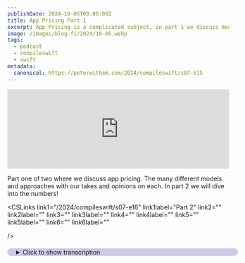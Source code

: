 ```yaml
---
publishDate: 2024-10-05T00:00:00Z
title: App Pricing Part 1
excerpt: App Pricing is a complicated subject, in part 1 we discuss models.
image: /images/blog-fi/2024/10-05.webp
tags:
  - podcast
  - compileswift
  - swift
metadata:
  canonical: https://peterwitham.com/2024/compileswift/s07-e15
---
```



<iframe
  width="100%"
  height="180"
  frameborder="no"
  scrolling="no"
  seamless=""
  src="https://share.transistor.fm/e/45f3ed1c"
></iframe>

<Player />

Part one of two where we discuss app pricing. The many different models and approaches with our takes and opinions on each. In part 2 we will dive into the numbers!

<CSLinks
  link1="/2024/compileswift/s07-e16"
  link1label="Part 2"
  link2=""
  link2label=""
  link3=""
  link3label=""
  link4=""
  link4label=""
  link5=""
  link5label=""
  link6=""
  link6label=""

/>

<details>
  <summary
    style="
     margin-top: 20px;
     margin-bottom: 80px;
     padding-left: 20px;
     border-radius: 10px;
     border-width: 1px;
     border-color: rgb(255,255,255,0.2);
     width: 100%;
     background-color: rgb(0, 0, 128, 0.2);
"
  >Click to show transcription</summary>

#### Transcription

<cite>Peter:</cite>
<time>00:02</time>
<p>What's up, everybody? Welcome to the episode of the Compile Swift podcast. I'm your host, Peter, and here's the other host, Geoff. How are you doing, Geoff?</p>
<cite>Geoff:</cite>
<time>00:09</time>
<p>Hey. I'm doing pretty good. Awesome.</p>
<cite>Peter:</cite>
<time>00:11</time>
<p>We're doing something a little different this week, folks. We are recording live in front of a text audience. And we all know how opinionated the internet is. So we will see how this goes. But we wanted to bring some folks in because we're gonna talk about something that can be a little controversial sometimes, pricing.</p>
<cite>Peter:</cite>
<time>00:30</time>
<p>And thankfully, neither of us are experts. Let's just put that up front right there. Do not take us for financial advice or any advice for that matter. But, we do have opinions. Oh, how lucky you are.</p>
<cite>Peter:</cite>
<time>00:42</time>
<p>And we're gonna</p>
<cite>Geoff:</cite>
<time>00:43</time>
<p>Another thing the Internet has plenty of.</p>
<cite>Peter:</cite>
<time>00:45</time>
<p>Yeah. Because, you know, we thought 2 more are needed. Clearly, there are 2 missing. Right? So we are as correct as everybody else is what is what we're thinking here.</p>
<cite>Peter:</cite>
<time>00:55</time>
<p>So just to give a a little overview here for folks, we're going to cover this from more directions and take questions from the chat room as they come up. Now, we're going to cover pricing in a very general way here because let's be clear there are no right or wrong answers. There are only the answers that work for you. And so, we're gonna base this on some of our own experiences, folks we know and hopefully some good old common sense. So, let's dive in here and let's start by, you know, how we got here.</p>
<cite>Peter:</cite>
<time>01:26</time>
<p>How did we get here to talk about this? Go for it, Geoff.</p>
<cite>Geoff:</cite>
<time>01:30</time>
<p>Yeah. So there's there's a personal aspect to why we're talking about this this week, and there's also a more public aspect as to why we're talking about this this week. Well, actually, last week, I released my iOS app Bark, my newest iOS app. It is perhaps controversially a subscription only app at this time. I posted a video about this on YouTube and had a lot of comments about that very thing.</p>
<cite>Geoff:</cite>
<time>01:53</time>
<p>A couple days after I released my app, Bark, somebody much more famous and much more popular on YouTube than myself, mister MKBHD, released his app, Panels, also a subscription heavy, although not subscription only app, and we can get into some of the difference there, and was also very heavily excoriated for the pricing around his app. And so there's, blood in the water as it it seems, and so we wanted to, you know, maybe maybe spill a little bit more.</p>
<cite>Peter:</cite>
<time>02:26</time>
<p>To to sort of put a little perspective here. Right? And I I think that it might be healthy to put this at the very beginning so folks know where we're coming from. I have some free apps in the Apple App Store, and I have a paid app in the Apple App Store. So I I haven't tried both ways.</p>
<cite>Peter:</cite>
<time>02:43</time>
<p>Now I don't have subscriptions, but, thankfully, you know, like you say, you do. So I feel like I at least have a valid opinion since I've I've got 2 of the 3 there. Now, we should start by saying, and I think it's fair to say, let's first of all congratulate you because you put a video out there and it went extremely well. I won't use the words that you used. This is a public show, folks, to describe how well it went and you're surprised.</p>
<cite>Peter:</cite>
<time>03:14</time>
<p>But it yes. It generated a hell of a lot of comments. Right?</p>
<cite>Geoff:</cite>
<time>03:18</time>
<p>Yeah.</p>
<cite>Peter:</cite>
<time>03:19</time>
<p>And, I know that at one point, I think you said to me, like, I just can't keep up with responding. Well, first of all, congratulations because that's the kind of thing you want. Right? I mean, it's shocking when it happens. But, yeah, this is where a lot of this comes from.</p>
<cite>Peter:</cite>
<time>03:33</time>
<p>So I think we should start with you.</p>
<cite>Geoff:</cite>
<time>03:35</time>
<p>Let's let's set a level on, how many things you are because you said you have 2 of the 3. I count 4 because you said free app, paid app, which I think this is where the 4th one is coming, subscription app. Paid up front versus in app purchase.</p>
<cite>Peter:</cite>
<time>03:53</time>
<p>Good point.</p>
<cite>Geoff:</cite>
<time>03:53</time>
<p>Yes. And And and I don't even you know, Is yours paid up front? I don't I'm I'm</p>
<cite>Peter:</cite>
<time>03:59</time>
<p>missing paid up front.</p>
<cite>Geoff:</cite>
<time>04:00</time>
<p>Okay.</p>
<cite>Peter:</cite>
<time>04:01</time>
<p>Yes.</p>
<cite>Geoff:</cite>
<time>04:01</time>
<p>So I you have</p>
<cite>Peter:</cite>
<time>04:03</time>
<p>Well, it will be when somebody does.</p>
<cite>Geoff:</cite>
<time>04:05</time>
<p>There you go. You have free and paid up front. I have free Yes. In app purchase and subscriptions. I have no paid up front ones.</p>
<cite>Peter:</cite>
<time>04:13</time>
<p>Okay. Alright. Yeah. You caught me. I've been secretly hoarding my 1,000,000 from the App Store.</p>
<cite>Peter:</cite>
<time>04:19</time>
<p>Yep. Yeah.</p>
<cite>Geoff:</cite>
<time>04:20</time>
<p>No. But I I I think that it that that is, I I I think that that's a, distinction worth making. Like, is is there a difference between paid upfront and one time purchase, one time in app purchase?</p>
<cite>Peter:</cite>
<time>04:34</time>
<p>Yes. You're you're quite right. Because, you know, arguably, some folks would say and and I'm not saying it's right or wrong. But, you know, paid upfront to me, you know, yeah, you don't get nothing until you've you've paid for it, then you get the app. And, hey, if it works out, great.</p>
<cite>Peter:</cite>
<time>04:50</time>
<p>And and if it doesn't work out, well, you know, there is the you you have a course there in the App Store. As opposed to the other method, which I often think of as we don't use the word trial in in the App Store. Right? We have a evaluate it for a little while and then either pay to expand it in some way or perhaps more controversially paid to continue using it without actually using the word trial. Right?</p>
<cite>Peter:</cite>
<time>05:21</time>
<p>Now, so I tell you what, let let me talk about my my thoughts on that for a second then.</p>
<cite>Geoff:</cite>
<time>05:26</time>
<p>Okay.</p>
<cite>Peter:</cite>
<time>05:27</time>
<p>Right? Because I feel like in some ways, it's Apple that has forced that situation with their policies, and I'm not saying whether I agree or disagree with them. I'm just saying that I think that it's, you know, it's the only way for people to try out software on an iPhone, on an iPad, on a watch, I I guess vision OS at this point. I don't know. I don't have one without having the ability to try it in some other way.</p>
<cite>Peter:</cite>
<time>05:58</time>
<p>Okay. Yes. The European App Store is changing that, but let's not bring that in and and make it, you know, harder to get through than it is. So because of the way that it works with their policies, right, there's no other way for me to evaluate software beforehand other than some, you know, in air quotes, lite version. Unlike, say, Mac, Windows, Linux, where it's like, hey, go, you know, go download it, try it, if you like it, great, go buy it from the App Store.</p>
<cite>Peter:</cite>
<time>06:30</time>
<p>Right? And I I think at some point something like that does need to happen for, you know, iPhone, iPad, but I would imagine that's incredibly complicated to</p>
<cite>Geoff:</cite>
<time>06:42</time>
<p>It's been 2 years. I don't think they're gonna change anything.</p>
<cite>Peter:</cite>
<time>06:46</time>
<p>Right. And, you know, I I I think there's value in Apple saying, well, it's working out great for us. Okay. You know, leave it at that. Now, okay.</p>
<cite>Peter:</cite>
<time>06:55</time>
<p>The the way this might change with these 3rd party app stores, you know, anyone that's got Android would will be familiar with the phrase side loading. It's kind of like that a little bit, I guess. But hey, I'm not in the European app stores. I've not looked into it, so I don't don't wanna, you know, comment on that. But that's how I see those 2 different payment mechanisms.</p>
<cite>Peter:</cite>
<time>07:20</time>
<p>Right? 1, pay it on good faith and then the other one, try it out to some degree and then pay to continue using it or or expand the features that you want.</p>
<cite>Geoff:</cite>
<time>07:32</time>
<p>Yep.</p>
<cite>Peter:</cite>
<time>07:33</time>
<p>So that that's my take on that. What what do you think of</p>
<cite>Geoff:</cite>
<time>07:37</time>
<p>I I I think that's that's correct. Like, you the problem with paid upfront is exactly what you say, is that you are asking people to take it on faith, that you are saying, hey, here is my app. I've told you what I can through 3,000 characters or whatever the description is and 5 screenshots and maybe a 32nd video. If you are I was gonna say if you're a large company, maybe you can get away with that. But even a lot of the large companies today, you think you're Adobe's, you're Microsoft's, you're whatevers, they are also moving towards the subscription status.</p>
<cite>Geoff:</cite>
<time>08:12</time>
<p>And I think that that is very much part of why they are doing this is that even they cannot trade entirely on their brand name anymore, that they have to say, like, you know, there have been enough companies, you know, themselves included, who have said, hey, we've got this software. We think you're really gonna like it. You're gonna have to pay up for it upfront, and it turns out the software is garbage. And I I think that, unfortunately, it is a reality that you have to give people a chance to try before they buy.</p>
<cite>Peter:</cite>
<time>08:50</time>
<p>Hey, folks. If you like what you're hearing in this podcast and you wanna help this podcast to continue going forward and having great guests and great conversations, I invite you to become a Patreon supporter. You can go to patreon.comforward/compileswift where you will get ad free versions of the podcast along with other content. There's a certain amount where you say I'll just pay that we'll see what happens. Right?</p>
<cite>Peter:</cite>
<time>09:17</time>
<p>And and it's acceptable is what I'm gonna call it. And then there are pricing structures and break points where you say, to pay that, I expect a certain level of I hate to use the word professional software, but I hopefully, everyone knows what I mean. Right? There's a certain expectancy. And, you know, I'm glad that we see that now because, you know, that first category, what I call sort of the 99¢ thing.</p>
<cite>Peter:</cite>
<time>09:48</time>
<p>Right? If you pay that, it it's throw away in many ways. Right? You you know, especially if you equate it to, like, you know, everyone does cup of coffee, something like that. Right?</p>
<cite>Peter:</cite>
<time>10:00</time>
<p>You don't buy a cup of coffee and then expect to have another one given to you free because you paid for that one. Right? So for 99¢, hey. I get what I get. And if it's terrible, okay.</p>
<cite>Peter:</cite>
<time>10:12</time>
<p>I I'm gonna be cautious next time on that developer. Right? But then there you know, and I wanna say for me, it was things like when OmniFocus and that came to the iPhone, there was this next tier of what I call the, oh, we are finally reaching desktop quality software with the appropriate price. Right? Because, you know, some apps, whatever you wanna you know, I'm using Omnifocus because that was the first one I remember paying over I was gonna say over the odds, appropriate pricing for.</p>
<cite>Peter:</cite>
<time>10:49</time>
<p>But I knew that I was getting an app of that quality, right, based on history. Now that's how I see it. Other folks may disagree and and, you know, let's let's be clear. Right? If something's free, I think you absolutely get what you get.</p>
<cite>Peter:</cite>
<time>11:07</time>
<p>And it's, you know, it's one of those that it's like, hey. You're walking into this. It's of no cost to you. If it sucks, it sucks. If it's great, it's great.</p>
<cite>Peter:</cite>
<time>11:20</time>
<p>By all means give it a review. But you're not, I'm gonna use the word entitled in any way because you haven't paid for anything. Does that make sense?</p>
<cite>Geoff:</cite>
<time>11:31</time>
<p>That makes sense. I would not agree that people feel that way, but that makes sense.</p>
<cite>Peter:</cite>
<time>11:36</time>
<p>Well, I I'm not saying they do. I'm just saying that I think from a perspective, you know, it's hey. You get something for free. You you don't have to take it. Right?</p>
<cite>Peter:</cite>
<time>11:45</time>
<p>But if you're paying something, you are choosing to take it for some cost at that point. Yeah. Nobody's made you do it, I guess, is what I'm saying.</p>
<cite>Geoff:</cite>
<time>11:54</time>
<p>Yep. Correct. Yeah. I I I I think that that is that is there is an expectation of a higher deliverable if you are asking for money for something that, if you have asked people to fork over the bucks as it were, they are expecting a return on that investment. And I think that that does ultimately get into where we start seeing the split between one time payments, whether upfront or in app purchase, and subscriptions.</p>
<cite>Geoff:</cite>
<time>12:31</time>
<p>Because what is the level of what people expect over time and what they expected for that money? And this is where we get into where my feelings have been a little bit mixed recently. So, historically, my apps have always been either free or one time purchases. I've had a couple apps that have been completely free for a long time, and I've had my main two apps, Black Highlighter and Kineo, that are one time permanent unlock features. And Kineo, it's been in the App Store for depending on how you count, 16 or 5, 6, 7 years.</p>
<cite>Geoff:</cite>
<time>13:12</time>
<p>I don't I would act actually double check that. And it has gotten consistent free updates over that time. You know? Heck, I released the entirely brand new re written version of it for VisionPRO. Black highlighter has also been on the app store for 7 years and has had a single price that entire time, and, you know, has also continued to get decent updates, every couple months for those 7 years.</p>
<cite>Geoff:</cite>
<time>13:40</time>
<p>And the problem, I think, comes when people continue to expect that your app continues to work, continues to have new features, continues to get bug fixes, all of that, and they may have paid for it once in 7 years. And as a developer, that stops becoming sustainable over time. There is only so much that I can continue to provide having gotten 2, $3 from you one time in 7 years. And I I think that there's there's there's a level at which you saturate your market, for example. And you say, I've reached probably as many people as I can with black highlighter without going into being able to, like, spend money on Apple search ads or anything like that, where I have my market.</p>
<cite>Geoff:</cite>
<time>14:31</time>
<p>I have my market of people who do really like this app, but have supported it once in a long time. And and I I I feel like I'm trying to to walk this thin line here, where, like, yeah, I absolutely love that people have supported it as they have. And I I don't wanna sound ungrateful for that support, but at the same time, I know that I have people who do respond to me to email me a number of times, and I I go, like, man, I am not there's a level at which, you know, the amount of time that I am putting into black highlighter is not being made up for the amount of work that is being seen from it. And sometimes that's things that are you never knew. I mean, that was Kenny O with VisionPRO.</p>
<cite>Geoff:</cite>
<time>15:19</time>
<p>Like, that was absolutely a waste of my time. The other side of it is an app like Blackhighlighter, where people are continuing to enjoy this over time and continue to request updates, continue to request, you know, new features, that kind of thing. And it's just the time that I spend into it versus the amount that I get back is out of whack. And so that's why with Bark, I went the subscription route where I was saying, you know what? I know that some of my apps get these quote unquote 1,000 true fans, and they get to a point where there are people who continue to use this app for years years years.</p>
<cite>Geoff:</cite>
<time>15:59</time>
<p>And what I want to do is I want to try and better align what I get out of that with what they get out of that. And that was my goal with moving to a subscription model was saying, one time payment doesn't work for me, has not worked for me for apps that I sustain for multiple years for for in both cases. Like, I I think in both cases, each of those apps has had over 7 years of development done on them. And for some of my other apps, it's been a case where I've had to drop that app because it is just no longer financially viable for me to spend time on it. And to say, like, I am continuing to work on this app because I know what this is is getting me.</p>
<cite>Geoff:</cite>
<time>16:44</time>
<p>You know, I I I the the problem that I see is that, like, the the ultimate inciting event here is, like, Kineo is getting to that point, where Kineo is not worth the amount of time that I put into it. And I don't want to drop Kineo. I don't wanna stop making Kineo. I don't wanna stop continuing to build Kineo. But I spent 6 months making that Vision OS happen.</p>
<cite>Geoff:</cite>
<time>17:02</time>
<p>It went nowhere. I I've had the iPad app for years, and I know that people love that iPad app, but it's not very it's not something that I can continue to work on for the amount of people and the amount of value that I see back out of that.</p>
<cite>Peter:</cite>
<time>17:17</time>
<p>So I think I think I can help you out here. I think I think I can spin this so that I end up sounding like the bad guy. How does that help? Right. Let me let me start with I I hope the consumers somehow decide to listen to this episode because I'm gonna use a couple of analogies here.</p>
<cite>Peter:</cite>
<time>17:34</time>
<p>Right. I feel like it's only recently over the past few years with smartphones and everything that consumers have started to understand software has value and requires maintenance and and a certain level of expectation from from the consumer. For many of them, this is kind of an unusual concept. Right? Those that never, you know, grew up perhaps heavily using computers in the conventional sense.</p>
<cite>Peter:</cite>
<time>18:03</time>
<p>Right? So they've never really had to pay for software. Right? Like like we used to, you know, box off the shelf kind of thing. Right?</p>
<cite>Peter:</cite>
<time>18:14</time>
<p>And now that everyone's got one in their pocket or most people have one in their pocket, they're starting to realize that, hey. Guess what? There are running expenses to that 1,000 dollar device you just bought. And by that, you know, to to give you an example here, kind of an equivalent. Right?</p>
<cite>Peter:</cite>
<time>18:33</time>
<p>If you go buy a car, you've got the initial outlay for the car. Regardless of whether you're paying for it over time or whatever, the car costs x amount of money. Now when you buy that car for x amount of money, you don't expect to get lifelong maintenance for free. Right? You don't expect to get free wheels, free brakes, free services and all these kind of things.</p>
<cite>Peter:</cite>
<time>18:58</time>
<p>You go into that knowing there's gonna be some costs for me at some point down the road. Right? You just don't get all that for free. And I think people need to think about software in that way now that they are using it every day for for whatever reason. Right?</p>
<cite>Peter:</cite>
<time>19:20</time>
<p>Just because it's not a physical thing that you can point at or pick up or something like that, it doesn't mean the value of it is any different. Right? Does that am I making sense? Right? You there's a you know, you're getting something, initial cost, and along the way, it's gonna cost you something.</p>
<cite>Peter:</cite>
<time>19:39</time>
<p>Right? You buy the phone for that matter. You're still gonna pay a monthly phone bill to have a phone line. Right? You you know, and those well, okay.</p>
<cite>Peter:</cite>
<time>19:47</time>
<p>I'm sure there are some exceptions, but for the most part. Right? All these kind of things. You know? You have cable.</p>
<cite>Peter:</cite>
<time>19:53</time>
<p>You get you got whatever electricity go into your house. And we are now moving into the kind of world where software is the same thing. Right? You know, software as a service. Right?</p>
<cite>Peter:</cite>
<time>20:06</time>
<p>Right? I mean, it is something that has an ongoing cost. And so to then turn around as a consumer and say, I don't agree with these ongoing costs. Well, why is it perfectly okay to do that for your house, your car, your your gas, your electricity, your phone? Why is it acceptable for all of those things yet not acceptable for others?</p>
<cite>Peter:</cite>
<time>20:26</time>
<p>Right? You know? And and that's kind of how I look at the services, right, and and subscriptions over time. I've never had a problem with companies that charge subscriptions. You know, think you know, if you look back okay.</p>
<cite>Peter:</cite>
<time>20:43</time>
<p>Adobe was the first arguably very well known one. If you step outside of huge professional software houses for whatever, TV industry, whatever, who have been doing this for a very long time. If you stop and you think about it, right, let let's take Adobe here for a second. Right? Not gonna go on a side track here or anything.</p>
<cite>Peter:</cite>
<time>21:06</time>
<p>But we started off every year. We go out. We would buy the creative suite upgrade for whatever, a $150, something like that. Right? Now</p>
<cite>Geoff:</cite>
<time>21:16</time>
<p>600.</p>
<cite>Peter:</cite>
<time>21:17</time>
<p>It was way more than a 150. Well, okay. The, for the initial purchase, yes. But but the upgrade every year was, like, a 150 for me. So I don't know.</p>
<cite>Peter:</cite>
<time>21:29</time>
<p>You know, my point is I was paying it out in one lump sum that could just as easily have been spread over 12 months. And ultimately, you know, I'm not saying it is the same, but you're really talking about the same kind of figures. Right? And I think that just because people see it as an ongoing cost as opposed to a huge outlay at some point. They perceive that as being different in some way.</p>
<cite>Peter:</cite>
<time>21:54</time>
<p>So, you know, just kind of put in that. Alright. Here it is. The one thing that I cannot do without every day and that is my coffee. Anyone that knows me or anyone that's listened to any of my podcasts or anything else knows that I absolutely cannot operate without my coffee and I love good coffee.</p>
<cite>Peter:</cite>
<time>22:13</time>
<p>So here's the deal. I'm gonna give you one free bag of coffee by going to peterwidham.com forward slash coffee. There is a wonderful company out there that follows the fair trade practices, helps out a lot of independent roasters of all sizes, and the operation is simple. What you do is you're gonna go to to peterwidham.com forward slash coffee. You sign up there.</p>
<cite>Peter:</cite>
<time>22:37</time>
<p>You get a free bag of coffee sent to you. Yes. In return, they say thank you to me by giving me some coffee, but that's not the reason I'm doing this. The reason I'm doing this is because I have found so many good coffees that I just would never have come across, heard about or experienced without this service. Trade coffee is just fantastic.</p>
<cite>Peter:</cite>
<time>23:02</time>
<p>You know, there are plenty of places out there. We all know them that supply coffee, good coffee. You can go to the store, get the coffee, but there is nothing better than discovering new independent roasters and supporting them, discovering new flavors of coffee, new grinds for you can set it up. It's very smart. You tell it the kind of coffee you like and over time it gets better and better as it trains in on your selections and your choices and gives you exactly the coffee you're looking for and recommending new ones that that will be very similar.</p>
<cite>Peter:</cite>
<time>23:36</time>
<p>Every time I get a new packet of coffee, I go through and afterwards I try the coffee, I go through the service and I say, look, I loved this coffee. I thought this coffee was okay or I say, look, I've this was really not for me. And every time I do that, it makes the service a little more accurate on the next selection for me. So again, just go to peterwhidham.comforward/coffee. Get your free bag of coffee today.</p>
<cite>Peter:</cite>
<time>24:00</time>
<p>If you're a coffee lover, you're gonna really appreciate this service. I have been using it for years at this point and thoroughly recommend it. Perspective there.</p>
<cite>Geoff:</cite>
<time>24:10</time>
<p>Yeah. So I I have three responses, and and I I realize that I'm immediately gonna be basically turning around and arguing against my own points here. But I I this is kind of the the thoughts that I've been having over the past week, week and a half of where I am kind of constantly arguing against myself in the same way. 1, we have a response from somebody in the chat who points out and says, that they see fewer complaints about subscriptions if there's an obvious ongoing server cost. And I I I see that, and I agree with that.</p>
<cite>Geoff:</cite>
<time>24:43</time>
<p>I I do see that there are people who are saying that, you know, hey, they're looking at my app, for example, and saying, well, there's no obvious ongoing cost to me. And and they're they're they're wanting to see where kind of this money is going, and they don't really see where this money is going in the sense of ongoing maintenance. So that's point 1. Point 2 is I agree with the idea of and I've seen a lot of people say the same sort of thing as well of, you know, why don't you just bundle up an update, and then, you know, there'll be a big update, and you release this big update, and people will buy that. A, that is not really a thing that Apple allows, and this is a case where Apple's their stranglehold over the App Store is, kind of cutting off certain business models, and that is one of them where they are saying that, you know, you can't really do paid upgrades very well in the App Store.</p>
<cite>Geoff:</cite>
<time>25:47</time>
<p>But b, and this is where I'm coming with this argument from a consumer perspective, is if I am making an app that I need to have a major update that you really want to go and buy, what does that mean? That means I've built features, I've made bug fixes, I've done whatever, and I'm telling you, no, you can't have it for 12 months because I need to hold this back for a big update that is gonna get a bunch of news and that people will see and they'll go, oh, it's worth it for me to put that bucks out again and pull out my wallet again.</p>
<cite>Geoff:</cite>
<time>26:22</time>
<p>And that is not really beneficial to you as a consumer. It's not even really beneficial to me as a developer,</p>
<cite>Geoff:</cite>
<time>26:26</time>
<p>tick everybody off for 12 months because I'm just saying, you know, here, I don't want to release this app because I'm holding this back for my own greed to say, here's a big update later. I would rather be shipping improvements constantly. C oh, sorry. 3, I guess, no. This this is going back up in a bullet.</p>
<cite>Geoff:</cite>
<time>26:55</time>
<p>3, I think we as developers have to realize that no matter what these arguments we want to make to consumers and say, like, oh, consumers have to think of this this way. They're not. And we kind of have to react to that regardless of, do we wish that consumers would really see this our way and that we really think that, you know, they should be understanding these arguments that we're making. And the fact of the matter is, like, no, people have their own reasons for doing what they want. They have their own understandings of the value that they are being provided, etcetera, etcetera.</p>
<cite>Geoff:</cite>
<time>27:31</time>
<p>And, you know, while we might wish that consumers understood this maintenance burden that we have, they don't. And we can't expect them to. And so what are we doing in response to that, and how are we going to react to that is really the question that I feel like I am struggling with on my own.</p>
<cite>Peter:</cite>
<time>27:51</time>
<p>The the right answers for each of us are the ones that each of us feel comfortable with. Right? And I wanna touch on that that point there in a second, but I also wanna respond to a a couple of things here in the chat before they go too far because I think I think they're they deserve answers. So in the chat room here, and I'm just gonna quote this one quickly, following the car ownership analogy, wouldn't this indicate the customers are more likely to understand the cost of software if if significant app updates cost money? And my answer to that is yes.</p>
<cite>Peter:</cite>
<time>28:24</time>
<p>And you do see right? I I can't think of one to name offhand but there are apps where they essentially give you the point updates for free. Meaning that you've paid for the original one and and you get those. And then they say, okay. And they spin up a new well well, I guess it would be app ID.</p>
<cite>Peter:</cite>
<time>28:45</time>
<p>Right? For the next major version that you then pay for and you can choose to get that new version or you can stay with the old one and they make it clear, okay, we're not gonna do any more point updates on this, you know, and so eventually, logically, it'll stop working once whatever OS version stops supporting something in that app. Right? Which is always you know, again, I don't think that's the fault of the developer. That that's an inherent risk of, hey.</p>
<cite>Peter:</cite>
<time>29:14</time>
<p>You know, time goes by. Right? So you can do that. But also as the the as they note here in the chat room, yeah, it's not easy to do either. Right?</p>
<cite>Peter:</cite>
<time>29:24</time>
<p>And it does get complicated because users think wait a minute. I got version 1. Now you want me to pay for version 2 and so on. But I think if you're honest and upfront and explain it as best as you can to the customer, I think that's perfectly acceptable. And I think it's a good way to try and and deal with that.</p>
<cite>Peter:</cite>
<time>29:46</time>
<p>But I do agree with the comments in the chat room that, you know, the the current model of the app store does not make that easy from a publisher's perspective. Not at all. Right? You know, so there is that. But I also wanted to to comment on, I think you were saying about the, you know, some of the risk involved with me as the developer.</p>
<cite>Peter:</cite>
<time>30:06</time>
<p>I put my time in this. I in I've released the initial version, which is always the hardest part, arguably. Right? And then now I'm into the maintenance period of, you know, even if I don't intend to put any new features in anytime soon, I still gotta ship bug fixes that takes time. Potentially could be costs involved.</p>
<cite>Peter:</cite>
<time>30:26</time>
<p>Right? I mean, you know, for example, like like you said, you know, the consumer doesn't see the cost, but yet, you know, they're like, well, I didn't get anything. Well, nobody still gotta pay $99 every year to put it in the App Store. Right? And I know I'm not making a a user pay for that.</p>
<cite>Peter:</cite>
<time>30:46</time>
<p>That that's my expense. Right? You know, and I choose to do that. Those costs that the user never sees, arguably, I would say as a consumer, they should never bother themselves with in in many ways. Right?</p>
<cite>Peter:</cite>
<time>30:58</time>
<p>You don't go to a store and think to yourself, oh, I wonder how much it costs this store to run the electricity every day. It's not something that enters your head. Right? The store just swallows that cost and maybe they offset it in the value of the product. But what I wanna do here is, you know, let's let's sort of like you say, we could go on, you know.</p>
<cite>Peter:</cite>
<time>31:19</time>
<p>So let's sort of reel it in a little bit and let's talk about, you know, some of those feelings that that you have when someone because I've never entertained the idea of a subscription. So it's not even entered my head to have an opinion on it from a a maker's perspective. But as someone that's now done that, inevitably, you know, kind of suffered the pros and cons. Where does that leave you now as far as thinking about it? Because I'm sure.</p>
<cite>Peter:</cite>
<time>31:55</time>
<p>Right? Every time you read, someone says, subscription? What the it hurts. Right? You're like, why are you focusing on this instead of, hey.</p>
<cite>Peter:</cite>
<time>32:03</time>
<p>I made this app for you. I didn't make you use it, but you chose to.</p>
<cite>Geoff:</cite>
<time>32:10</time>
<p>So many.</p>
<cite>Peter:</cite>
<time>32:12</time>
<p>And there's the answer, folks.</p>
<cite>Geoff:</cite>
<time>32:14</time>
<p>Yeah. And and No.</p>
<cite>Peter:</cite>
<time>32:16</time>
<p>I don't wanna put you in a corner, but I wanna</p>
<cite>Geoff:</cite>
<time>32:17</time>
<p>keep you in No. No. No. No. I I mean, yes.</p>
<cite>Geoff:</cite>
<time>32:21</time>
<p>It it it is a bummer. But at the same time, like, I see it. There is a reason why, historically, I have not done subscriptions. Yes. I agree.</p>
<cite>Geoff:</cite>
<time>32:29</time>
<p>Subscriptions suck. And I I there's another response in the chat that, like, yeah, subscriptions are feeling like you're being asked to make a long term commitment to the app. Problem is I'm also kind of feeling like it's also the opposite. And and that's the problem is, like, these two things are so much in conflict of, yes, being a subscription is like this big commitment, but at the same time, is it less of a commitment than just the one time purchase? That's basically a lifetime commitment.</p>
<cite>Geoff:</cite>
<time>32:58</time>
<p>But I I get why customers feel like, oh, I don't wanna make this subscription, and then, like, I I end up having to cut it off, and now I don't have access to the app anymore, and this doesn't work for me. And Yeah. I like, that that is the the problems that I'm feeling is is, I kind of understand the arguments from the consumer side, and I understand the arguments from the developer side, and I understand the arguments from both pros and cons on either side of those things. It's like there are pros and cons to the developer. There are pros and cons to the customer, and I don't really know how to square this circle is is really the the problem that I I'm running into and the the reason why it comes up.</p>
<cite>Geoff:</cite>
<time>33:39</time>
<p>And, yeah, it does suck to see somebody say, you know, hey. I'm not gonna use this app. I'm not even gonna entertain the idea of even beginning to use this app because it's a subscription app, and I I refuse to use it. There are people who have called me criminal for charging a subscription, and I'm just like, this this is ridiculous. And, yeah, it's it's a bummer.</p>
<cite>Geoff:</cite>
<time>34:04</time>
<p>And I I do feel like there is a an impact to that. And and I I think that that's why in a lot of cases, you see developers get defensive. And and that's really what I'm trying to avoid doing on this podcast. I don't know if I'm doing a good job of doing it on this podcast. But what I don't want to do is I don't wanna double down and be, like, these people are stupid.</p>
<cite>Geoff:</cite>
<time>34:26</time>
<p>These people don't understand. These people don't don't know how hard it is to be a developer. What I wanna get across is that, yes, I I understand how much that this is a bummer, but I also understand that, like, if I don't do something with how I'm doing my apps business, those apps aren't gonna continue to exist. And I know that there are people out there who do really enjoy these apps, and who are in constant communication with me and say, like, you know, I really love this app. I really like what it does.</p>
<cite>Geoff:</cite>
<time>35:02</time>
<p>I use this app every day. And I've got to do something in order to continue to provide that to that user. Like, I'm doing something that the user enjoys, and I want to be able to continue to do this thing that the user enjoys. And I just have to reach a balance of, like, I don't wanna shut down this app, but I I I need to be getting some sort of value out of it as opposed to continuing to work on it, continuing to improve it, continuing to build it, and not really seeing anything from my time as well.</p>
<cite>Peter:</cite>
<time>35:32</time>
<p>I think my perspective on a lot of this is that there's not actually any problem with subscription or paid upfront, and it is purely a perception issue. And I say that because, you know, like someone says in the in the chat room and and we've all been there. Right? You look one day and you're like, wow. How many subscriptions do I have?</p>
<cite>Peter:</cite>
<time>35:59</time>
<p>Right? And then suddenly you get the sticker shock of it. But at the same time, if you was to ask yourself, okay. Let's say these weren't subscription and I chose to have them anyway and I pay it upfront. It's the same thing.</p>
<cite>Peter:</cite>
<time>36:15</time>
<p>Right? With with and what I mean by that is, let's assume for a second that the cost, you know, the pricing is relative. Right? So it's a $100 it's a $120 upfront or $10 per month for a year. Ultimately, at the end of the day, it's the same thing.</p>
<cite>Peter:</cite>
<time>36:31</time>
<p>But the perception of paying over time for the year and seeing that hit your credit card every month gives you this false economy in your head that somehow you're paying more because you're continuing to pay over time. But in reality, it's the same thing. Right? And on top of that too, right, you know, people happily pay the rising cost every month Wouldn't say happily. For streaming service x, y, and z.</p>
<cite>Peter:</cite>
<time>37:03</time>
<p>And and and sure yeah. Yeah. And and sure they they they they grumble about it but they keep doing it. Right? And that's what I was saying earlier about, you know, the consumers getting used to the fact that, hey, software is basically going that way and it's the same thing.</p>
<cite>Peter:</cite>
<time>37:21</time>
<p>It's only because you're adapt to thinking about it that way that somehow you think it's an evil thing. Now let me preface that by saying, I can think of plenty subscription based apps that have no business being subscription based whatsoever and very much feel like a money grab. I'm not gonna name any of them but it doesn't take but 5 minutes to look in the store and and see that kind of thing when it's clear that it's not with good intention. Alright? But I also wanna address very quickly one other thing before the chat room scrolls by too quickly.</p>
<cite>Peter:</cite>
<time>37:58</time>
<p>And let me let me find it here. So, yeah. In the chat room, someone mentions about at least giving them the ability to for read only data or a lifetime license. Now I like a lifetime license, and I've done that on a couple of things. Some of them I still use.</p>
<cite>Peter:</cite>
<time>38:15</time>
<p>Some of them I don't. Right? But I did it because I thought I might want to use this over time, and inevitably the price will go up and so on. But here's my concern about a lifetime subscription or or or lifetime payment, whatever you wanna call it. That also has a risk.</p>
<cite>Peter:</cite>
<time>38:34</time>
<p>Because 6 months from now, if you stop supporting that app, someone's gonna say, look. I got a lifetime license here. You need to keep supporting this because I paid for a lifetime license. Any thoughts?</p>
<cite>Geoff:</cite>
<time>38:49</time>
<p>Yeah. Yeah. No. No. No.</p>
<cite>Geoff:</cite>
<time>38:50</time>
<p>No. I I do. I do. Yeah.</p>
<cite>Peter:</cite>
<time>38:52</time>
<p>Say no with that.</p>
<cite>Geoff:</cite>
<time>38:53</time>
<p>I I my thoughts on that are, lifetime unlock isn't gonna have that. I it's gonna have the same problem there as a in app purchase, a one time payment thing, whether it's paid upfront or in app purchase. It is I I I do see that there's not much difference between those, like, you know, a lifetime unlock. It's just the the subscription thing. The other thing that this this chatter says is that that cost is going to be 3 to 5 times your annual subscription cost, which is going to be a bit of a sticker shock.</p>
<cite>Geoff:</cite>
<time>39:23</time>
<p>And I've had people bulk at the price of bark as it is. It's $5 a year, and they they've said that, like, oh, you know, I I wouldn't pay more than $3 for this ever. Is it going to just invite more arguments, more, negative comments to say, okay. Well, you can pay $5 a year, or you can pay $20 once, and they're gonna go, oh, my god. Was it $20?</p>
<cite>Geoff:</cite>
<time>39:54</time>
<p>You you're committing highway robbery for charging $20 for this app. It does feel like a a no win situation for that. To your earlier point that you mentioned of, you know, what do you do with this subscription as well is what do you do when the subscription is done and and having a read only thing. And that is also, again, something that I've tried to communicate with my app is yeah. You know, you the subscription is only to add things to this app.</p>
<cite>Geoff:</cite>
<time>40:24</time>
<p>Once you have them in the app, you get to keep them. You in your subscription, you're done. You get to have every other remaining feature of this app as as, you know, for the rest of the app running. But, yeah, it's it's very hard to communicate that. And a lot of people see subscription, and they just shut down.</p>
<cite>Geoff:</cite>
<time>40:43</time>
<p>Like, there there's no more explaining anything to that. And that that's another problem of, like, you also have to get across, here's what the value is, and here is how this ends up when you don't pay this subscription. Like, what what what is the end game of that subscription? And, yeah, getting all of that across in a quick and easy way that people are going to read in just a couple seconds, it's it's difficult to have that kind of pitch.</p>
<cite>Peter:</cite>
<time>41:12</time>
<p>You know, there is another business model here that I just I forgot about. As you was as you was talking there, it reminded me of it, which is this idea of the subscription. You get the new features, and then when you stop paying the subscription, you're cut off at that point and you get everything up to that point, which to me as a developer sounds incredibly hard to maintain. I don't even can't even begin to imagine how you code for something like that. Right?</p>
<cite>Peter:</cite>
<time>41:41</time>
<p>And but but I I appreciate the people are trying it.</p>
<cite>Geoff:</cite>
<time>41:45</time>
<p>I I've seen it work with with some apps. It is one of those things works way better outside of the App Store because, for example, Sketch. It's a big, vector editing, app. They Yep. Have that sort of model, but the way that their model works is you get version updates until you get to, until you stop paying the subscription.</p>
<cite>Geoff:</cite>
<time>42:09</time>
<p>And at that point, you just no longer get updates. That's not something that we can do in the App Store. We can't really say, oh, you're just never getting another software update. I've seen apps do it in the App Store. There's agenda.</p>
<cite>Geoff:</cite>
<time>42:23</time>
<p>It's a note taking app that they do something similar where there's, like, okay, here is your new feature, and you don't get that feature. Yep. I I think it would be difficult to build that. But I I think that if that is what it takes to make this a sustainable business practice, I think that's worth it. However, I think it gets back to the point that we made a while ago, which is that you then are really trying to push these new features as this is why you need to update.</p>
<cite>Geoff:</cite>
<time>42:54</time>
<p>And you get back into the situation of you need to have the big update. And so am I holding back features so that it's something that people have to continue to subscribe to get the update to? We it gets it gets right back into that same problem of what is providing a ongoing amount of value to the user and being able to balance that with providing value to the developer. Time for a break.</p>
<cite>Peter:</cite>
<time>43:18</time>
<p>Hey, everybody. It's Peter Widom here from the Compulsory podcast. I'm gonna tell you about Setapp. Setapp is a service that provides a subscription fee of just $10 a month, and you get access to over 200 Mac applications, and it's also available now on iOS as part of that deal. I use the service because it just has a ton of really good first rate apps that I use all the time.</p>
<cite>Peter:</cite>
<time>43:45</time>
<p>And for me, it's invaluable as a developer to have access to tools for things like APIs, for planning projects, writing emails, writing documentation, and you get all of these things including database apps, all of that kind of stuff right there on the set app service for just $10 a month. You can use as many or as few applications as you need. If you're interested in checking this out, go to peterwitham.competerwitham.comforward/setappsetapp, and you can see the details there. And it's got a link that you can go over and start using the service and see how it works out for you. I strongly recommend this to every Mac user.</p>
<cite>Geoff:</cite>
<time>44:30</time>
<p>Break time over.</p>
<cite>Peter:</cite>
<time>44:32</time>
<p>Whether you are charging for an update or or charging for a subscription, you definitely have taken on a commitment that you have to honor to provide more value over time. And and by that, I don't mean like, oh, I added a new color theme, right? Something like that should be an in app purchase in mind. I'm talking about honest to goodness, incremental features. Now, you know, on that subject because you you mentioned it, I do have a problem.</p>
<cite>Peter:</cite>
<time>45:04</time>
<p>If developers choose to hold back features for some future paid update, you know, or or, you know, subscription to get them into that. Now I get it. That's not clear cut and and certainly something almost impossible to prove unless a developer says, oh, yeah. I'm holding this back for you know, then I I start to take issue with it a bit, but that's really in my mind because I'm now taking issue with the ethical stance of the developer or studio in question as opposed to the paying model. Right?</p>
<cite>Peter:</cite>
<time>45:42</time>
<p>Because if you're gonna do that, that just</p>
<cite>Geoff:</cite>
<time>45:44</time>
<p>But but I I I I wanna step in because I feel like that is kind of the point of that model is you are saying that this is what you're paying for. And if you're not holding it back, then you have to be you're basically releasing an update, and you're saying, please give me more money because I'm not because I provided you something last week. Like, give me money now because I gave you something already. And it's like, but you already gave me that. Why should I give you the money?</p>
<cite>Geoff:</cite>
<time>46:10</time>
<p>So in a case where you're paying for software updates, like, you have to have something in that software update to encourage people to pay for that software update. I I I don't see that as as as an ethical problem per se as just what that business model encourages. You know? If if you are not holding back features, then people are gonna go, well, what am I paying you for?</p>
<cite>Peter:</cite>
<time>46:35</time>
<p>Well, so I'm gonna give you okay. This is a bad example in many ways. But in some ways, the perfect example of what I'm talking about, I I forget someone, Chapman, keep me honest. Was it BMW The</p>
<cite>Geoff:</cite>
<time>46:49</time>
<p>heated seats.</p>
<cite>Peter:</cite>
<time>46:50</time>
<p>Charged an extra fee? Yes. That's what I mean by intentionally holding something back I to grab In</p>
<cite>Geoff:</cite>
<time>46:59</time>
<p>that case, it's</p>
<cite>Peter:</cite>
<time>46:59</time>
<p>a thing that Right. Yeah. And by the way, at this point, I'm never gonna get a</p>
<cite>Geoff:</cite>
<time>47:04</time>
<p>response point. They're charging for something that they already produced. Yeah. This is that's not what I mean by, the encouragement of the system. This is I'm producing something in the future, and I'm not releasing it to until you have that purchase.</p>
<cite>Geoff:</cite>
<time>47:19</time>
<p>That that's what I meant was was that was yeah.</p>
<cite>Peter:</cite>
<time>47:23</time>
<p>Oh, no. I I get I get what you meant. Yeah. It's like this thing does not exist yet. I I want it to exist one day, but it doesn't exist yet.</p>
<cite>Peter:</cite>
<time>47:32</time>
<p>To me, intentionally holding something back is something that is ready to ship. Right? Is done. And you say, oh, this is good. I'm gonna hold it back for the next major release.</p>
<cite>Peter:</cite>
<time>47:42</time>
<p>Yeah. That that is what I'm saying. Gray area. It is a gray area. I I get that.</p>
<cite>Peter:</cite>
<time>47:48</time>
<p>What we knew going into this discussion, this was gonna be a a tough one because we knew we'd come out at the the other end with there there is no right answer here. As simple as that. Right? And it's all opinions. But I think, like with so many episodes I've done in the past, by putting opinions out there, it brings it up for discussion.</p>
<cite>Peter:</cite>
<time>48:09</time>
<p>And and I think that that's what it needs. Right? In in our developer communities, these we we're gonna discuss these things. Right? Because these inevitably are something, especially folks new to the industry, it always inevitably is gonna come up.</p>
<cite>Peter:</cite>
<time>48:24</time>
<p>Right? It is very much like the SwiftUI or UIKit. Well, you know, because inevitably the the question of how do you do your pricing? And the answer is you do what feels right to you or you do it and it's wrong and you do it again. And and there is no correct answer, I think.</p>
<cite>Peter:</cite>
<time>48:46</time>
<p>There is just try and if it works for you and you're comfortable with it, but more importantly your customers are comfortable with it, then go with that. And if if somewhere along the way, the two sides are not meeting, try something different. Right? There's nothing that says the one you go with has to be the one forever. But I do wanna address something that came up in the chat because the chat has been suggesting different business models that, hey, maybe Apple could do this or if they did that.</p>
<cite>Peter:</cite>
<time>49:17</time>
<p>I think that would actually make the situation worse. Right? Because I think that very much like my viewpoint on a lot of the Apple hardware lines. Right? The more options you give, the more complicated it gets, the more pissed off your purchase it gets because I didn't wanna have to make all these decisions.</p>
<cite>Peter:</cite>
<time>49:35</time>
<p>I just wanted to get this thing. Right? So I don't think more business models is the answer. I think having a simple whatever 2 or 3 approaches and those in the App Store is what works, maybe, as opposed to 500 variations. I think we will see some of this already where there are so many hard to understand pricing structures on app.</p>
<cite>Peter:</cite>
<time>50:04</time>
<p>And I've seen ones where they list the same description for each level. And I can't tell what the difference is between the one that cost me 199, 599, and 1099 because they all say the same thing. It's a very definite line between I want to try and cater for as many users as I can with many different options, But the more options I give them and the more confused they get, the less like you know, they're they're more likely to just walk away from all of them because it's they they start to feel like, wait, you're trying to capture me in some way. You're trying to trick me, which is not the intention at all. If you confuse the consumer, you've all you you know, you start to lose them and you're gonna lose them quickly.</p>
<cite>Peter:</cite>
<time>50:49</time>
<p>Whereas, if you can communicate with them as someone said in the chat room in a way that they</p>
<cite>Geoff:</cite>
<time>50:55</time>
<p>yeah. And and I think that this this paradox of choice is is the question there is, like, yeah, you have the confusing thing, but you also have the ability to get exactly what you want. And and well, I mean, yeah, that that is the discussion in in there. And and like with the pricing discussion overall, it's are there is there a right answer?</p>
<cite>Peter:</cite>
<time>51:14</time>
<p>Like Like I say, for me, it comes down on a user developer, figure out what you would like it to be. Try it. See if the customer agrees with you. If you're all happy, fantastic. If you're not, try and figure out what it is the customer actually wants.</p>
<cite>Peter:</cite>
<time>51:31</time>
<p>Now, that said though, like in your case, to go full circle back to the beginning here, you know, we also have to recognize the percentage of possible purchasers, users that you have to ignore because whatever you do will always be wrong for them. For example, there'll always be that one that says, it should absolutely everything should be free. You know, you just have to dismiss that group as good luck. Go find yourself another planet because it ain't gonna be this one. And and so you have to go in saying to yourself as a developer, distributor of software, there's gonna be a certain percentage I'm never gonna win over and I have to accept that.</p>
<cite>Peter:</cite>
<time>52:10</time>
<p>Otherwise, I'm chasing a moving target and I'm still never gonna win. I was gonna say I wanna throw a question to the chat room, the folks in the chat room who have paid apps. What is and you don't have you don't have to answer this question, but I think it will offer a lot of insight. What when you released an app, what did the payment model you wanted to use end up being the one that was successful or you had to go a different route? Alright.</p>
<cite>Peter:</cite>
<time>52:37</time>
<p>So we got one that says it was successful first time. Now they've failed and succeeded with payment strategies. Alright. Okay. And it came down to not understanding the customer.</p>
<cite>Peter:</cite>
<time>52:46</time>
<p>Alright. Which is something you can learn over time.</p>
<cite>Geoff:</cite>
<time>52:49</time>
<p>Alright, Peter. So I think we've been going for quite a while, so we might wanna go ahead and wrap this up here. But I feel like we opened this up saying that this is gonna be a podcast about pricing. And while we've spent the entire time talking about pricing models, we haven't really gotten into talking about pricing value. What is it that you're actually going to charge?</p>
<cite>Geoff:</cite>
<time>53:07</time>
<p>If you've chosen to do a subscription, if you've chosen to do a paid upfront, if you've chosen to do an in app purchase, what do you actually end up charging? And I think that that's also been a lot of what's been discussed lately in public. And so I think maybe we need to come back next week and have this discussion some more.</p>
<cite>Peter:</cite>
<time>53:25</time>
<p>Alright. So we hope that this episode has given you some food for thought as to the complexity involved with pricing and how you should think about this, you know, and take into account these some of these models as you, the developer, the distributor, whatever role you may play in that process. And and I agree with you, Geoff. You know, let let's let's bring them back next week where we can dive in and talk numbers. Please understand, folks.</p>
<cite>Peter:</cite>
<time>53:53</time>
<p>Again, you know, these are our opinions. You should all charge what you feel is appropriate. And if it works for you, great. If it doesn't work, if we don't tell you the number, you can't blame us. Alright?</p>
<cite>Peter:</cite>
<time>54:04</time>
<p>So, Geoff, tell folks where they can find you between now and next week when we come back with more worldly advice.</p>
<cite>Geoff:</cite>
<time>54:12</time>
<p>As always, you can find everything that I do at cocoatype.com. I'm cocoatype on all the socials, YouTube, Twitch, wherever you find me these days.</p>
<cite>Peter:</cite>
<time>54:20</time>
<p>Alright. And you can find me, of course, at compileswift.com with the podcast or all my personal stuff at peterwitham.com. Folks, come back next week for part 2. See you later.</p>
</details>
